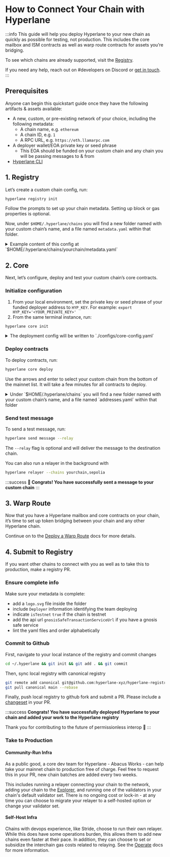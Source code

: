 # How to Connect Your Chain with Hyperlane

:::info
This guide will help you deploy Hyperlane to your new chain as quickly as possible for testing, not production. This includes the core mailbox and ISM contracts as well as warp route contracts for assets you’re bridging.

To see which chains are already supported, visit the [Registry](https://github.com/hyperlane-xyz/hyperlane-registry/tree/main/chains).

If you need any help, reach out on #developers on Discord or [get in touch](https://forms.gle/KyRTaWvo4XNmNvrq6).
:::

## Prerequisites

Anyone can begin this quickstart guide once they have the following artifacts & assets available:

- A new, custom, or pre-existing network of your choice, including the following metadata:
  - A chain name, e.g. `ethereum`
  - A chain ID, e.g. `1`
  - A RPC URL, e.g. `https://eth.llamarpc.com`
- A deployer wallet/EOA private key or seed phrase
  - This EOA should be funded on your custom chain and any chain you will be passing messages to & from
- [Hyperlane CLI](/docs/reference/cli.mdx)

## 1. Registry

Let’s create a custom chain config, run:

```bash
hyperlane registry init
```

Follow the prompts to set up your chain metadata. Setting up block or gas properties is optional.

Now, under `$HOME/.hyperlane/chains` you will find a new folder named with your custom chain’s name, and a file named `metadata.yaml` within that folder.

<details> 
  <summary>
    Example content of this config at `$HOME/.hyperlane/chains/yourchain/metadata.yaml`
  </summary>

```yaml
# yaml-language-server: $schema=../schema.json
# Metadata for your custom chain

blockExplorers:
  - apiUrl: https://explorer.yourchain.com/api
    apiKey: XXXX # helpful to avoid rate limiting on the contract verification API
    family: etherscan #explorer you're using, also supporting routescan or blockscout
    name: Chainscan
    url: https://explorer.yourchain.com
blocks:
  confirmations: 1
  estimateBlockTime: 1
  reorgPeriod: 0
chainId: 171717
displayName: Chain Name
domainId: 171717
isTestnet: true # optional
name: yourchain
nativeToken:
  name: Ether
  symbol: ETH
  decimals: 18
protocol: ethereum
rpcUrls:
  - http: https://hyper-lane-docs.rpc.caldera.xyz/http
```

</details>

## 2. Core

Next, let’s configure, deploy and test your custom chain’s core contracts.

### Initialize configuration

1. From your local environment, set the private key or seed phrase of your funded deployer address to `HYP_KEY`. For example: `export HYP_KEY='<YOUR_PRIVATE_KEY>'`
2. From the same terminal instance, run:

```bash
hyperlane core init
```

<details>
  <summary>
    The deployment config will be written to `./configs/core-config.yaml`
  </summary>

```yaml
owner: "0x16F4898F47c085C41d7Cc6b1dc72B91EA617dcBb"
# The address that owns and manages the deployed contracts. This account has admin privileges.

defaultIsm:
  type: trustedRelayerIsm
  relayer: "0x16F4898F47c085C41d7Cc6b1dc72B91EA617dcBb"
# The default Interchain Security Module (ISM) configuration.
# - `type`: Specifies the type of ISM. Here, it uses a trusted relayer ism.
# - `relayer`: The address of the relayer responsible for processing interchain messages.

defaultHook:
  type: merkleTreeHook
# A hook configuration that specifies the use of a Merkle Tree.

requiredHook:
  # The owner address responsible for managing the hook configuration.
  owner: "0x16F4898F47c085C41d7Cc6b1dc72B91EA617dcBb"
  # The type of hook. This one applies a protocol fee mechanism.
  type: protocolFee
  # The address that receives the protocol fees.
  beneficiary: "0x16F4898F47c085C41d7Cc6b1dc72B91EA617dcBb"
  # The maximum fee allowed by the protocol, in wei.
  maxProtocolFee: "100000000000000000"
  # The current fee charged by the protocol, set to 0 for testing purposes.
  protocolFee: "0"
```

</details>

### Deploy contracts

To deploy contracts, run:

```bash
hyperlane core deploy
```

Use the arrows and enter to select your custom chain from the bottom of the mainnet list. It will take a few minutes for all contracts to deploy.

<details>
  <summary>
    Under `$HOME/.hyperlane/chains` you will find a new folder named with your
    custom chain’s name, and a file named `addresses.yaml` within that folder
  </summary>

```yaml
staticMerkleRootMultisigIsmFactory: "0x6906cb4741d3E2322E9f9aA645DfC8AB6F122c47"
staticMessageIdMultisigIsmFactory: "0x3CE97a32d9C8294691cBd2baC09B078EDa75c429"
staticAggregationIsmFactory: "0x81f969fDBF48278Ce09685Ce48e03388B6785aF4"
staticAggregationHookFactory: "0x3d864A3c25F61E3c3A7d02e980453A6E1f0a92A6"
domainRoutingIsmFactory: "0xC4c01f7B03f0fFa77A0265C600dEF7Ad28BCa5A2"
proxyAdmin: "0xABb7175d5F123172E7B7Fa467CC9fE4C2FEdb942"
mailbox: "0x5F58d75A9caDE4e2b191313223978dF049f93b81"
interchainAccountRouter: "0x43c0745b0dE9Cb780816a24ddE63d79Ca99B5dE8"
interchainAccountIsm: "0x9C96dC8f4257413225d6B5C47d1afbafc39B269F"
validatorAnnounce: "0xE3bd39BF92DB385dE6313D6070b035bD934378CB"
testRecipient: "0xa58462b1943Be1469Ed58db690C78583BA34Fd2E"
```

</details>

### Send test message

To send a test message, run:

```bash
hyperlane send message --relay
```

The `--relay` flag is optional and will deliver the message to the destination chain.

You can also run a relayer in the background with

```bash
hyperlane relayer --chains yourchain,sepolia
```

:::success
**🎉 Congrats! You have successfully sent a message to your custom chain**
:::

## 3. Warp Route

Now that you have a Hyperlane mailbox and core contracts on your chain, it’s time to set up token bridging between your chain and any other Hyperlane chain.

Continue on to the [Deploy a Warp Route](/docs/guides/deploy-warp-route.mdx) docs for more details.

## 4. Submit to Registry

If you want other chains to connect with you as well as to take this to production, make a registry PR.

### Ensure complete info

Make sure your metadata is complete:

- add a `logo.svg` file inside the folder
- include `Deployer` information identifying the team deploying
- indicate `isTestnet` `true` if the chain is testnet
- add the api url `gnosisSafeTransactionServiceUrl` if you have a gnosis safe service
- lint the yaml files and order alphabetically

### Commit to Github

First, navigate to your local instance of the registry and commit changes

```bash
cd ~/.hyperlane && git init && git add . && git commit
```

Then, sync local registry with canonical registry

```bash
git remote add canonical git@github.com:hyperlane-xyz/hyperlane-registry.git
git pull canonical main --rebase
```

Finally, push local registry to github fork and submit a PR. Please include a [changeset](https://github.com/changesets/changesets/blob/main/docs/adding-a-changeset.md) in your PR.

:::success
**Congrats! You have successfully deployed Hyperlane to your chain and added your work to the Hyperlane registry**

Thank you for contributing to the future of permissionless interop 🫡
:::

### Take to Production

#### Community-Run Infra

As a public good, a core dev team for Hyperlane - Abacus Works - can help take your mainnet chain to production free of charge. Feel free to request this in your PR, new chain batches are added every two weeks.

This includes running a relayer connecting your chain to the network, adding your chain to the [Explorer](https://explorer.hyperlane.xyz/), and running one of the validators in your chain's default validator set. There is no ongoing cost or lock-in - at any time you can choose to migrate your relayer to a self-hosted option or change your validator set.

#### Self-Host Infra

Chains with devops experience, like Stride, choose to run their own relayer. While this does have some operations burden, this allows them to add new chains even faster at their pace. In addition, they can choose to set or subsidize the interchain gas costs related to relaying. See the [Operate](/docs/operate/relayer/run-relayer.mdx) docs for more information.
